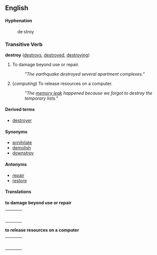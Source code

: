 == English ==
====Hyphenation====
:de&middot;stroy

=== Transitive Verb ===
'''destroy''' ([[destroys]], [[destroyed]], [[destroying]])
# To damage beyond use or repair.
#: ''"The earthquake destroyed several apartment complexes."''
# (''computing'') To release resources on a computer.
#: ''"The [[memory leak]] happened because we forgot to destroy the temporary lists."''

====Derived terms====
*[[destroyer]]

====Synonyms====
*[[annihilate]]
*[[demolish]]
*[[downstroy]]

====Antonyms====
*[[repair]]
*[[restore]]

====Translations====
'''to damage beyond use or repair'''
{| border=0  width=100%
|-
|bgcolor="#FFFFE0" valign=top width=48%|
{|

|}
| width=1% |
|bgcolor="#FFFFE0" valign=top width=48%|
{|

|}
|}

'''to release resources on a computer'''
{| border=0  width=100%
|-
|bgcolor="#FFFFE0" valign=top width=48%|
{|

|}
| width=1% |
|bgcolor="#FFFFE0" valign=top width=48%|
{|

|}
|}